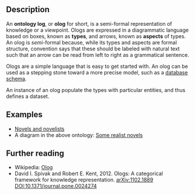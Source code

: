 
## Description

An **ontology log**, or **olog** for short, is a semi-formal representation of
knowledge or a viewpoint. Ologs are expressed in a diagrammatic language based
on boxes, known as **types**, and arrows, known as **aspects** of types. An olog
is *semi*-formal because, while its types and aspects are formal structure,
convention says that these should be labeled with natural text such that an
arrow can be read from left to right as a grammatical sentence.

Ologs are a simple language that is easy to get started with. An olog can be
used as a stepping stone toward a more precise model, such as a <A
href="../simple-schema">database schema</A>. 

An instance of an olog populate the types with particular entities, and thus
defines a dataset.

## Examples

- [Novels and novelists](https://catcolab.org/model/0194d356-a82a-7362-afd2-72e30864ba9d)
- A diagram in the above ontology: [Some realist novels](https://catcolab.org/diagram/0194d361-d31b-76e3-be2c-ce1c1e6eade5)

## Further reading

- Wikipedia: [Olog](https://en.wikipedia.org/wiki/Olog)
- David I. Spivak and Robert E. Kent, 2012.
  Ologs: A categorical framework for knowledge representation.
  [arXiv:1102.1889](https://arxiv.org/abs/1102.1889)
  [DOI:10.1371/journal.pone.0024274](https://doi.org/10.1371/journal.pone.0024274)
